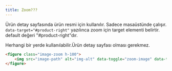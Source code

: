 ```yaml
---
title: Zoom???
---
```

Ürün detay sayfasında ürün resmi için kullanılır.
Sadece masaüstünde çalışır.
<code>data-target="#product-right"</code> yazılınca zoom için target elementi belirtir. default değeri "#product-right"dır.
<p>Herhangi bir yerde kullanılabilir.Ürün detay sayfası olması gerekmez. </p> 



```html title="Örnek kullanım" 
<figure class="image-zoom h-100">
    <img src="image-path" alt="img-alt" data-toggle="zoom-image" data-target="#product-right" data-width="450" data-height="450" data-image="zoom-image-path">
</figure>
```
